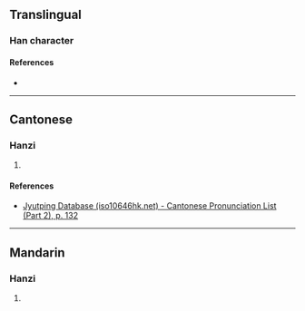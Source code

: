 {{character info/new}}
==Translingual==

===Han character===
{{Han char|rn=75|rad=木|as=12|sn=16|four=49917|canj=DFFJ,DFFN|ids=⿰木焭}}

====References====
* {{Han ref|kx=0555.040|dkj=15588|hdz=21305.090|uh=6A69|ud=27241|bh=E9D5|bd=59861}}

----

==Cantonese==

===Hanzi===
{{yue-hanzi|jyut=[[king4]]|y=king4}}

# {{rfdef|yue|sort=木12}}

====References====
* [http://www.iso10646hk.net/jp/document/download.jsp Jyutping Database (iso10646hk.net) - Cantonese Pronunciation List (Part 2), p. 132]

----

==Mandarin==

===Hanzi===
{{cmn-hanzi|pin=[[qióng]] ([[qiong2]])|wg=ch'iung<sup>2</sup>}}

# {{rfdef|cmn|sort=木12}}